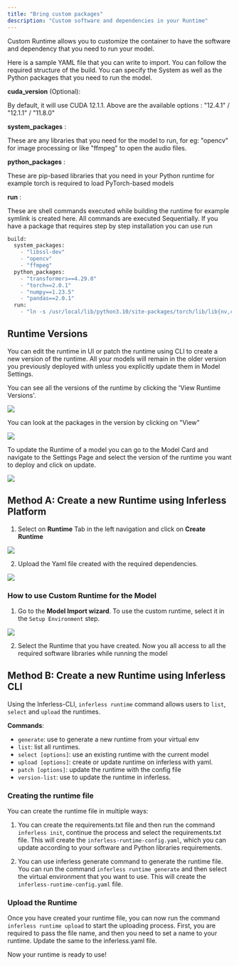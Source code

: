 ```yaml
---
title: "Bring custom packages"
description: "Custom software and dependencies in your Runtime"
---
```


Custom Runtime allows you to customize the container to have the software and dependency that you need to run your model. 

Here is a sample YAML file that you can write to import. You can follow the required structure of the build. You can specify the System as well as the Python packages that you need to run the model. 

**cuda\_version** (Optional): 

By default, it will use CUDA 12.1.1. Above are the available options : "12.4.1" / "12.1.1" / "11.8.0"

**system\_packages** : 

These are any libraries that you need for the model to run, for eg: "opencv" for image processing or like "ffmpeg" to open the audio files. 

**python\_packages** :

These are pip-based libraries that you need in your Python runtime for example torch is required to load PyTorch-based models 

**run** :

These are shell commands executed while building the runtime for example symlink is created here. All commands are executed Sequentially. If you have a package that requires step by step installation you can use run 

```python
build:
  system_packages:
    - "libssl-dev"
    - "opencv"
    - "ffmpeg"
  python_packages:
    - "transformers==4.29.0"
    - "torch==2.0.1"
    - "numpy==1.23.5"
    - "pandas==2.0.1"
  run:
    - "ln -s /usr/local/lib/python3.10/site-packages/torch/lib/lib{nv,cu}* /usr/lib"
```

## Runtime Versions 


You can edit the runtime in UI or patch the runtime using CLI to create a new version of the runtime. All your models will remain in the older version you previously deployed with unless you explicitly update them in Model Settings. 

You can see all the versions of the runtime by clicking the 'View Runtime Versions'.

![](/images/run1.png)

You can look at the packages in the version by clicking on "View"

![](/images/run2.png)

To update the Runtime of a model you can go to the Model Card and navigate to the Settings Page and select the version of the runtime you want to deploy and click on update. 

![](/images/run3.png)


## Method A: Create a new Runtime using Inferless Platform 

1.  Select on **Runtime** Tab in the left navigation and click on **Create Runtime**

![](/images/run4.png)

2.  Upload the Yaml file created with the required dependencies.

![](/images/run5.png)



### How to use Custom Runtime for the Model 

1.  Go to the **Model Import wizard**. To use the custom runtime, select it in the `Setup Environment` step.

![](/images/run6.png)

2.  Select the Runtime that you have created. Now you all access to all the required software libraries while running the model

## Method B: Create a new Runtime using Inferless CLI

Using the Inferless-CLI, `inferless runtime` command allows users to `list`, `select` and `upload` the runtimes. 

**Commands**:

- `generate`: use to generate a new runtime from your virtual env
- `list`: list all runtimes.
- `select [options]`: use an existing runtime with the current model
- `upload [options]`: create or update runtime on inferless with yaml.
- `patch [options]`: update the runtime with the config file
- `version-list`: use to update the runtime in inferless.



### Creating the runtime file

You can create the runtime file in multiple ways:

1.  You can create the requirements.txt file and then run the command `inferless init`, continue the process and select the requirements.txt file. This will create the `inferless-runtime-config.yaml`, which you can update according to your software and Python libraries requirements.

2.  You can use inferless generate command to generate the runtime file. You can run the command `inferless runtime generate` and then select the virtual environment that you want to use. This will create the `inferless-runtime-config.yaml` file.

### Upload the Runtime

Once you have created your runtime file, you can now run the command `inferless runtime upload` to start the uploading process. First, you are required to pass the file name, and then you need to set a name to your runtime. Update the same to the inferless.yaml file.

Now your runtime is ready to use!
